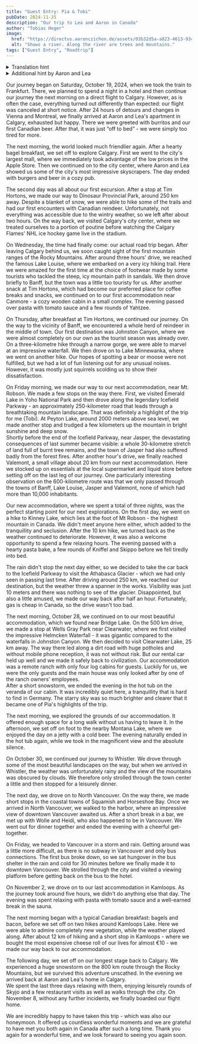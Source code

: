 ```yaml
---
title: "Guest Entry: Pia & Tobi"
pubDate: 2024-11-25
description: "Our trip to Lea and Aaron in Canada"
author: "Tobias Heger"
image:
  href: "https://directus.aaronczichon.de/assets/03b32d5a-a823-4613-9342-71406eda4985.jpeg?quality=70&width=1600"
  alt: "Shows a river. Along the river are trees and mountains."
tags: ["Guest Entry", "Roadtrip"]
---
```



<details>
  <summary>Translation hint</summary>
  Guest entries are written by our guests in German. We auto-translate them into
  English using DeepL. We apologize for any translation errors. Our own entries after
  June 24th 2024 are written in English.
</details>

<details>
  <summary>Additional hint by Aaron and Lea</summary>
  Temporal context: Pia and Tobi visited us from October 20 to November 7, 2024.
</details>

Our journey began on Saturday, October 19, 2024, when we took the train to Frankfurt. There, we planned to spend a night in a hotel and then continue our journey the next morning on a direct flight to Calgary. However, as is often the case, everything turned out differently than expected: our flight was canceled at short notice. After 24 hours of detours and changes in Vienna and Montreal, we finally arrived at Aaron and Lea's apartment in Calgary, exhausted but happy. There we were greeted with burritos and our first Canadian beer. After that, it was just “off to bed” - we were simply too tired for more.

The next morning, the world looked much friendlier again. After a hearty bagel breakfast, we set off to explore Calgary. First we went to the city's largest mall, where we immediately took advantage of the low prices in the Apple Store. Then we continued on to the city center, where Aaron and Lea showed us some of the city's most impressive skyscrapers. The day ended with burgers and beer in a cozy pub.

The second day was all about our first excursion. After a stop at Tim Hortons, we made our way to Dinosaur Provincial Park, around 250 km away. Despite a blanket of snow, we were able to hike some of the trails and had our first encounters with Canadian reindeer. Unfortunately, not everything was accessible due to the wintry weather, so we left after about two hours. On the way back, we visited Calgary's city center, where we treated ourselves to a portion of poutine before watching the Calgary Flames' NHL ice hockey game live in the stadium.

<DirectusImage assetId="2e6cccc6-e5a0-44bf-b3e7-be9ea6199fb2.jpeg" />

On Wednesday, the time had finally come: our actual road trip began. After leaving Calgary behind us, we soon caught sight of the first mountain ranges of the Rocky Mountains. After around three hours' drive, we reached the famous Lake Louise, where we embarked on a very icy hiking trail. Here we were amazed for the first time at the choice of footwear made by some tourists who tackled the steep, icy mountain path in sandals. We then drove briefly to Banff, but the town was a little too touristy for us. After another snack at Tim Hortons, which had become our preferred place for coffee breaks and snacks, we continued on to our first accommodation near Canmore - a cozy wooden cabin in a small complex. The evening passed over pasta with tomato sauce and a few rounds of Yahtzee.

On Thursday, after breakfast at Tim Hortons, we continued our journey. On the way to the vicinity of Banff, we encountered a whole herd of reindeer in the middle of town. Our first destination was Johnston Canyon, where we were almost completely on our own as the tourist season was already over. On a three-kilometre hike through a narrow gorge, we were able to marvel at an impressive waterfall. We then drove on to Lake Minnewanka, where we went on another hike. Our hopes of spotting a bear or moose were not fulfilled, but we had a lot of fun listening out for any unusual noises. However, it was mostly just squirrels scolding us to show their dissatisfaction.

<DirectusImage assetId="ab40d1e1-94f9-464a-93d4-fd3b5798dc96.JPG" />

On Friday morning, we made our way to our next accommodation, near Mt. Robson. We made a few stops on the way there. First, we visited Emerald Lake in Yoho National Park and then drove along the legendary Icefield Parkway - an approximately 250-kilometer road that leads through a breathtaking mountain landscape. That was definitely a highlight of the trip for me (Tobi). At Peyton Lake, around 2000 meters above sea level, we made another stop and trudged a few kilometers up the mountain in bright sunshine and deep snow.   
Shortly before the end of the Icefield Parkway, near Jasper, the devastating consequences of last summer became visible: a whole 30-kilometre stretch of land full of burnt tree remains, and the town of Jasper had also suffered badly from the forest fires. After another hour's drive, we finally reached Valemont, a small village about 20 km from our next accommodation. Here we stocked up on essentials at the local supermarket and liquid store before setting off on the last leg of our journey. One particularly interesting observation on the 600-kilometre route was that we only passed through the towns of Banff, Lake Louise, Jasper and Valemont, none of which had more than 10,000 inhabitants.

Our new accommodation, where we spent a total of three nights, was the perfect starting point for our next explorations. On the first day, we went on a hike to Kinney Lake, which lies at the foot of Mt Robson - the highest mountain in Canada. We didn't meet anyone here either, which added to the tranquillity and seclusion. After the 10 km hike, we turned back as the weather continued to deteriorate. However, it was also a welcome opportunity to spend a few relaxing hours. The evening passed with a hearty pasta bake, a few rounds of Kniffel and Skippo before we fell tiredly into bed.

The rain didn't stop the next day either, so we decided to take the car back to the Icefield Parkway to visit the Athabasca Glacier - which we had only seen in passing last time. After driving around 250 km, we reached our destination, but the weather threw a spanner in the works. Visibility was just 10 meters and there was nothing to see of the glacier. Disappointed, but also a little amused, we made our way back after half an hour. Fortunately, gas is cheap in Canada, so the drive wasn't too bad.

<DirectusGallery folderName="49 Guest Entry Pia Tobi" />

The next morning, October 28, we continued on to our most beautiful accommodation, which we found near Bridge Lake. On the 500 km drive, we made a stop at Wells Gray Park near Clearwater, where we first visited the impressive Helmcken Waterfall - it was gigantic compared to the waterfalls in Johnston Canyon. We then decided to visit Clearwater Lake, 25 km away. The way there led along a dirt road with huge potholes and without mobile phone reception, it was not without risk. But our rental car held up well and we made it safely back to civilization. Our accommodation was a remote ranch with only four log cabins for guests. Luckily for us, we were the only guests and the main house was only looked after by one of the ranch owners' employees.   
After a short snowstorm, we ended the evening in the hot tub on the veranda of our cabin. It was incredibly quiet here, a tranquillity that is hard to find in Germany. The starry sky was so much brighter and clearer that it became one of Pia's highlights of the trip.

The next morning, we explored the grounds of our accommodation. It offered enough space for a long walk without us having to leave it. In the afternoon, we set off on foot to the nearby Montana Lake, where we enjoyed the day on a jetty with a cold beer. The evening naturally ended in the hot tub again, while we took in the magnificent view and the absolute silence.

On October 30, we continued our journey to Whistler. We drove through some of the most beautiful landscapes on the way, but when we arrived in Whistler, the weather was unfortunately rainy and the view of the mountains was obscured by clouds. We therefore only strolled through the town center a little and then stopped for a leisurely dinner.

The next day, we drove on to North Vancouver. On the way there, we made short stops in the coastal towns of Squamish and Horseshoe Bay. Once we arrived in North Vancouver, we walked to the harbor, where an impressive view of downtown Vancouver awaited us. After a short break in a bar, we met up with Wolle and Heidi, who also happened to be in Vancouver. We went out for dinner together and ended the evening with a cheerful get-together.

<DirectusImage assetId="ef0e4bb3-a7c6-4884-b930-0544a298d320.JPG" />

On Friday, we headed to Vancouver in a storm and rain. Getting around was a little more difficult, as there is no subway in Vancouver and only bus connections. The first bus broke down, so we sat hungover in the bus shelter in the rain and cold for 30 minutes before we finally made it to downtown Vancouver. We strolled through the city and visited a viewing platform before getting back on the bus to the hotel.

On November 2, we drove on to our last accommodation in Kamloops. As the journey took around five hours, we didn't do anything else that day. The evening was spent relaxing with pasta with tomato sauce and a well-earned break in the sauna.

The next morning began with a typical Canadian breakfast: bagels and bacon, before we set off on two hikes around Kamloops Lake. Here we were able to admire completely new vegetation, while the weather played along. After about 12 km of hiking and a short stop in Kamloops - where we bought the most expensive cheese roll of our lives for almost €10 - we made our way back to our accommodation.

The following day, we set off on our longest stage back to Calgary. We experienced a huge snowstorm on the 800 km route through the Rocky Mountains, but we survived this adventure unscathed. In the evening we arrived back at Aaron and Lea's home in Calgary.   
We spent the last three days relaxing with them, enjoying leisurely rounds of Skyjo and a few restaurant visits as well as walks through the city. On November 8, without any further incidents, we finally boarded our flight home.

We are incredibly happy to have taken this trip - which was also our honeymoon. It offered us countless wonderful moments and we are grateful to have met you both again in Canada after such a long time. Thank you again for a wonderful time, and we look forward to seeing you again soon.
